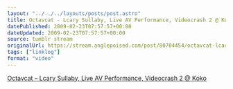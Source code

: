 ```yaml
---
layout: "../../../layouts/posts/post.astro"
title: Octavcat - Lcary Sullaby, Live AV Performance, Videocrash 2 @ Koko
datePublished: 2009-02-23T07:57:57+00:00
dateUpdated: 2009-02-23T07:57:57+00:00
source: tumblr stream
originalUrl: https://stream.anglepoised.com/post/80704454/octavcat-lcary-sullaby-live-av-performance
tags: ["linklog"]
format: "video"
---
```



<Vimeo id="https://vimeo.com/3321352" />

[Octavcat &#8211; Lcary Sullaby, Live AV Performance, Videocrash 2 @ Koko][1]

[1]: https://vimeo.com/3321352

